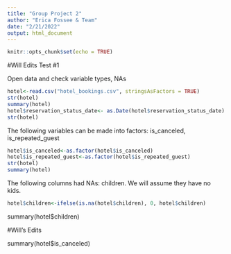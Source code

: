 ```yaml
---
title: "Group Project 2"
author: "Erica Fossee & Team"
date: "2/21/2022"
output: html_document
---
```


```r
knitr::opts_chunk$set(echo = TRUE)
```

#Will Edits Test #1

Open data and check variable types, NAs
```r
hotel<-read.csv("hotel_bookings.csv", stringsAsFactors = TRUE)
str(hotel)
summary(hotel)
hotel$reservation_status_date<- as.Date(hotel$reservation_status_date)
str(hotel)
```
The following variables can be made into factors:  is_canceled, is_repeated_guest
```r
hotel$is_canceled<-as.factor(hotel$is_canceled)
hotel$is_repeated_guest<-as.factor(hotel$is_repeated_guest)
str(hotel)
summary(hotel)
```
The following columns had NAs: children. We will assume they have no kids. 
```r
hotel$children<-ifelse(is.na(hotel$children), 0, hotel$children)
```

summary(hotel$children)

#Will's Edits

summary(hotel$is_canceled)